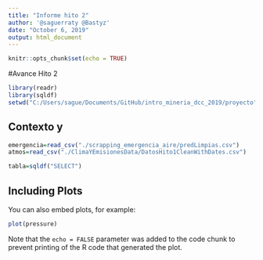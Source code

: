 ```yaml
---
title: "Informe hito 2"
author: '@saguerraty @Bastyz'
date: "October 6, 2019"
output: html_document
---
```


```r
knitr::opts_chunk$set(echo = TRUE)
```

#Avance Hito 2

```r
library(readr)
library(sqldf)
setwd("C:/Users/sague/Documents/GitHub/intro_mineria_dcc_2019/proyecto")

```
## Contexto y 

```r
emergencia=read_csv("./scrapping_emergencia_aire/predLimpias.csv")
atmos=read_csv("./ClimaYEmisionesData/DatosHito1CleanWithDates.csv")

tabla=sqldf("SELECT")
```

## Including Plots

You can also embed plots, for example:

```r
plot(pressure)
```

Note that the `echo = FALSE` parameter was added to the code chunk to prevent printing of the R code that generated the plot.
